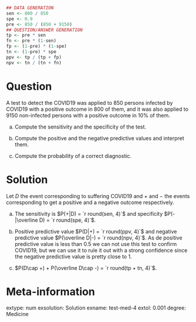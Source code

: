 
```r
## DATA GENERATION
sen <- 800 / 850
spe <- 0.9
pre <- 850 / (850 + 9150)
## QUESTION/ANSWER GENERATION
tp <- pre * sen
fn <- pre * (1-sen)
fp <- (1-pre) * (1-spe)
tn <- (1-pre) * spe
ppv <- tp / (tp + fp)
npv <- tn / (tn + fn)
```

Question
========
A test to detect the COVID19 was applied to 850 persons infected by COVID19 with a positive outcome in 800 of them, and it was also applied to 9150 non-infected persons with a positive outcome in 10% of them.

a. Compute the sensitivity and the specificity of the test.

a. Compute the positive and the negative predictive values and interpret them. 

a. Compute the probability of a correct diagnostic.

Solution
========
Let $D$ the event corresponding to suffering COVID19 and $+$ and $-$ the events corresponding to get a positive and a negative outcome respectively.

a. The sensitivity is $P(+|D) = `r round(sen, 4)`$ and specificity $P(-|\overline D) = `r round(spe, 4)`$.

a. Positive predictive value $P(D|+) = `r round(ppv, 4)`$ and negative predictive value $P(\overline D|-) = `r round(npv, 4)`$. As de positive predictive value is less than 0.5 we can not use this test to confirm COVID19, but we can use it to rule it out with a strong confidence since the negative predictive value is pretty close to 1. 

a. $P(D\cap +) + P(\overline D\cap -) = `r round(tp + tn, 4)`$.

Meta-information 
================
extype: num
exsolution: Solution
exname: test-med-4
extol: 0.001
degree: Medicine
 
  
